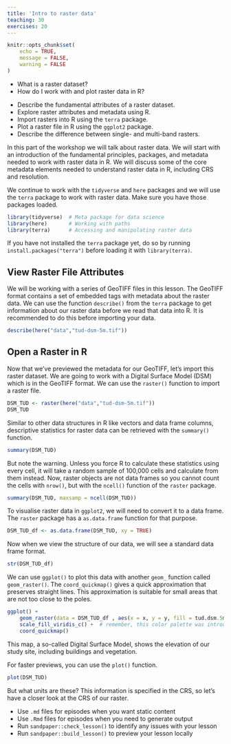 ```yaml
---
title: 'Intro to raster data'
teaching: 30
exercises: 20
---
```


```r
knitr::opts_chunk$set(
	echo = TRUE,
	message = FALSE,
	warning = FALSE
)
```

:::::::::::::::::::::::::::::::::::::: questions 

- What is a raster dataset?
- How do I work with and plot raster data in R?

::::::::::::::::::::::::::::::::::::::::::::::::

::::::::::::::::::::::::::::::::::::: objectives

- Describe the fundamental attributes of a raster dataset.
- Explore raster attributes and metadata using R.
- Import rasters into R using the `terra` package.
- Plot a raster file in R using the `ggplot2` package.
- Describe the difference between single- and multi-band rasters.

::::::::::::::::::::::::::::::::::::::::::::::::

In this part of the workshop we will talk about raster data. We will start with an introduction of the fundamental principles, packages, and metadata needed to work with raster data in R. We will discuss some of the core metadata elements needed to understand raster data in R, including CRS and resolution. 

We continue to work with the `tidyverse` and `here` packages and we will use the `terra` package to work with raster data. Make sure you have those packages loaded.

```r
library(tidyverse)  # Meta package for data science
library(here)       # Working with paths
library(terra)      # Accessing and manipulating raster data
```

::: prereq

If you have not installed the `terra` package yet, do so by running `install.packages("terra")` before loading it with `library(terra)`. 

:::

## View Raster File Attributes

We will be working with a series of GeoTIFF files in this lesson. The GeoTIFF format contains a set of embedded tags with metadata about the raster data. We can use the function `describe()` from the `terra` package to get information about our raster data before we read that data into R. It is recommended to do this before importing your data.

```r
describe(here("data","tud-dsm-5m.tif"))
```

## Open a Raster in R

Now that we've previewed the metadata for our GeoTIFF, let's import this raster dataset. We are going to work with a Digital Surface Model (DSM) which is in the GeoTIFF format. We can use the `raster()` function to import a raster file.

```r
DSM_TUD <- raster(here("data","tud-dsm-5m.tif"))
DSM_TUD
```
Similar to other data structures in R like vectors and data frame columns, descriptive statistics for raster data can be retrieved with the `summary()` function.

```r
summary(DSM_TUD)
```
But note the warning. Unless you force R to calculate these statistics using every cell, it will take a random sample of 100,000 cells and calculate from them instead. Now, raster objects are not data frames so you cannot count the cells with `nrow()`, but with the `ncell()` function of the `raster` package.

```r
summary(DSM_TUD, maxsamp = ncell(DSM_TUD))
```

To visualise raster data in `ggplot2`, we will need to convert it to a data frame. The `raster` package has a `as.data.frame` function for that purpose.

```r
DSM_TUD_df <- as.data.frame(DSM_TUD, xy = TRUE)
```

Now when we view the structure of our data, we will see a standard data frame format.

```r
str(DSM_TUD_df)
```

We can use `ggplot()` to plot this data with another `geom_` function called `geom_raster()`. The `coord_quickmap()` gives a quick approximation that preserves straight lines. This approximation is suitable for small areas that are not too close to the poles.

```r
ggplot() +
    geom_raster(data = DSM_TUD_df , aes(x = x, y = y, fill = tud.dsm.5m)) +
    scale_fill_viridis_c() +  # remember, this color palette was introduced in the first lesson
    coord_quickmap() 
```

This map, a so-called Digital Surface Model, shows the elevation of our study site, including buildings and vegetation.

For faster previews, you can use the `plot()` function.

```r
plot(DSM_TUD)
```

But what units are these? This information is specified in the CRS, so let's have a closer look at the CRS of our raster.

::::::::::::::::::::::::::::::::::::: keypoints 

- Use `.md` files for episodes when you want static content
- Use `.Rmd` files for episodes when you need to generate output
- Run `sandpaper::check_lesson()` to identify any issues with your lesson
- Run `sandpaper::build_lesson()` to preview your lesson locally

::::::::::::::::::::::::::::::::::::::::::::::::

